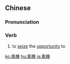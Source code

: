{{also|乘机}}
==Chinese==
{{zh-forms|s=乘机}}

===Pronunciation===
{{zh-pron
|m=chéngjī
|c=sing4 gei1
|cat=v
}}

===Verb===
{{zh-verb}}

# {{lb|zh|Advanced Mandarin}} to [[seize]] the [[opportunity]] to

[[ko:乘機]]
[[hu:乘機]]
[[ja:乘機]]